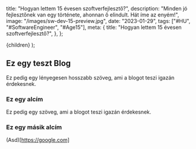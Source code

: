 
  title: "Hogyan lettem 15 évesen szoftverfejlesztő?",
  description:
    "Minden jó fejlesztőnek van egy története, ahonnan ő elindult. Hát íme az enyém!",
  image: "/images/sw-dev-15-preview.jpg",
  date: "2023-01-29",
  tags: ["#HU", "#SoftwareEngineer", "#Age15"],
  meta: {
    title: "Hogyan lettem 15 évesen szoftverfejlesztő?",
  },
};

  <BlogPost meta={options.meta}>{children}</BlogPost>
);

## Ez egy teszt Blog

Ez pedig egy lényegesen hosszabb szöveg, ami a blogot teszi igazán érdekesnek.

### Ez egy alcím

Ez pedig egy szöveg, ami a blogot teszi igazán érdekesnek.

### Ez egy másik alcím

(Asd)[https://google.com]
